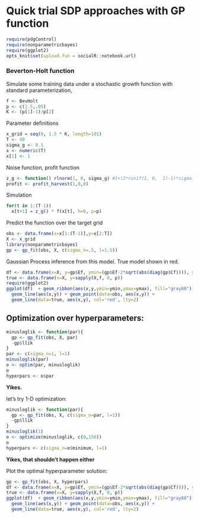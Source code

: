Quick trial SDP approaches with GP function
==============================================

```r
require(pdgControl)
require(nonparametricbayes)
require(ggplot2)
opts_knit$set(upload.fun = socialR::notebook.url)
```


### Beverton-Holt function

Simulate some training data under a stochastic growth function with standard parameterization,


``` r
f <- BevHolt
p <- c(1.5,.05)
K <- (p[1]-1)/p[2] 
```



Parameter definitions

```r
x_grid = seq(0, 1.5 * K, length=101)
T <- 40
sigma_g <- 0.1
x <- numeric(T)
x[1] <- 1
```

Noise function, profit function
```r
z_g <- function() rlnorm(1, 0, sigma_g) #1+(2*runif(1, 0,  1)-1)*sigma_g #
profit <- profit_harvest(1,0,0)
```


Simulation 

```r
for(t in 1:(T-1))
  x[t+1] = z_g() * f(x[t], h=0, p=p)
```



Predict the function over the target grid

```r
obs <- data.frame(x=x[1:(T-1)],y=x[2:T])
X <- x_grid
library(nonparametricbayes)
gp <- gp_fit(obs, X, c(sigma_n=.5, l=1.5))
```

Gaussian Process inference from this model.  True model shown in red.  

```r
df <- data.frame(x=X, y=gp$Ef, ymin=(gp$Ef-2*sqrt(abs(diag(gp$Cf)))), ymax=(gp$Ef+2*sqrt(abs(diag(gp$Cf)))))
true <- data.frame(x=X, y=sapply(X,f, 0, p))
require(ggplot2)
ggplot(df)  + geom_ribbon(aes(x,y,ymin=ymin,ymax=ymax), fill="gray80") +
  geom_line(aes(x,y)) + geom_point(data=obs, aes(x,y)) +
  geom_line(data=true, aes(x,y), col='red', lty=2)
```



## Optimization over hyperparameters:


```r
minusloglik <- function(par){
  gp <- gp_fit(obs, X, par)
  -gp$llik
}
par <- c(sigma_n=1, l=1)
minusloglik(par)
o <- optim(par, minusloglik)
o
hyperpars <- o$par
```

**Yikes.**  

let's try 1-D optimization:


```r
minusloglik <- function(par){
  gp <- gp_fit(obs, X, c(sigma_n=par, l=1))
  -gp$llik
}
minusloglik(1)
o <- optimize(minusloglik, c(0,150))
o
hyperpars <- c(sigma_n=o$minimum, l=1)
```

**Yikes, that shouldn't happen either**


Plot the optimal hyperparameter solution:

```r
gp <- gp_fit(obs, X, hyperpars)
df <- data.frame(x=X, y=gp$Ef, ymin=(gp$Ef-2*sqrt(abs(diag(gp$Cf)))), ymax=(gp$Ef+2*sqrt(abs(diag(gp$Cf)))))
true <- data.frame(x=X, y=sapply(X,f, 0, p))
ggplot(df)  + geom_ribbon(aes(x,y,ymin=ymin,ymax=ymax), fill="gray80") +
  geom_line(aes(x,y)) + geom_point(data=obs, aes(x,y)) +
  geom_line(data=true, aes(x,y), col='red', lty=2)
```



